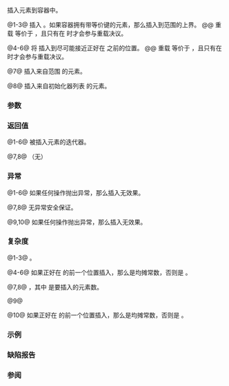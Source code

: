 {{cpp/container/multimap/title|insert}}
{{cpp/container/multimap/navbar}}
{{dcl begin}}
{{dcl|num=1|
iterator insert( const value_type&amp; value );
}}
{{dcl|num=2|since=c++17|
iterator insert( value_type&amp;&amp; value );
}}
{{dcl|num=3|since=c++11|
template&lt; class P &gt;
iterator insert( P&amp;&amp; value );
}}
{{dcl rev multi|num=4|until1=c++11
|dcl1=
iterator insert( iterator pos, const value_type&amp; value );
|dcl2=
iterator insert( const_iterator pos, const value_type&amp; value );
}}
{{dcl|num=5|since=c++17|
iterator insert( const_iterator pos, value_type&amp;&amp; value );
}}
{{dcl|num=6|since=c++11|
template&lt; class P &gt;
iterator insert( const_iterator pos, P&amp;&amp; value );
}}
{{dcl|num=7|
template&lt; class InputIt &gt;
void insert( InputIt first, InputIt last );
}}
{{dcl|num=8|since=c++11|
void insert( std::initializer_list&lt;value_type&gt; ilist );
}}
{{dcl|num=9|since=c++17|
iterator insert( node_type&amp;&amp; nh );
}}
{{dcl|num=10|since=c++17|
iterator insert( const_iterator pos, node_type&amp;&amp; nh );
}}
{{dcl end}}

插入元素到容器中。

@1-3@ 插入 {{c|value}}。如果容器拥有带等价键的元素，那么插入到范围的上界。
@@ 重载 {{v|3}} 等价于 {{c|emplace(std::forward&lt;P&gt;(value))}}，且只有在 {{c|1=std::is_constructible&lt;value_type, P&amp;&amp;&gt;::value == true}} 时才会参与重载决议。

@4-6@ 将 {{c|value}} 插入到尽可能接近正好在 {{c|pos}} 之前的位置。
@@ 重载 {{v|6}} 等价于 {{c|emplace_hint(hint, std::forward&lt;P&gt;(value))}}，且只有在 {{c|1=std::is_constructible&lt;value_type, P&amp;&amp;&gt;::value == true}} 时才会参与重载决议。

@7@ 插入来自范围 {{range|first|last}} 的元素。

@8@ 插入来自初始化器列表 {{c|ilist}} 的元素。

{{cpp/container/node handle insert desc|multimap|9|10}}

{{cpp/container/note iterator invalidation|multimap|insert}}

===参数===
{{par begin}}
{{par|pos|指向新元素将被插入位置之前的迭代器}}
{{par|value|要插入的值}}
{{par range|3=要插入的|range=源}}
{{par|ilist|插入值来源的初始化式列表}}
{{par|nh|兼容的[[cpp/container/node_handle|结点句柄]]}}
{{par hreq}}
{{par req named|InputIt|InputIterator}}
{{par end}} 

===返回值===
@1-6@ 被插入元素的迭代器。

@7,8@ （无）

{{cpp/container/node handle insert return|multimap|9|10}}

===异常===
@1-6@ 如果任何操作抛出异常，那么插入无效果。

@7,8@ 无异常安全保证。

@9,10@ 如果任何操作抛出异常，那么插入无效果。

===复杂度===
@1-3@ {{tt|O(log(size()))}}。

@4-6@ 如果正好在 {{c|pos}} 的前一个位置插入，那么是均摊常数，否则是 {{tt|O(log(size()))}}。

@7,8@ {{tt|O(N&amp;middot;log(size() + N))}}，其中 {{tt|N}} 是要插入的元素数。

@9@ {{tt|O(log(size()))}}

@10@ 如果正好在 {{c|pos}} 的前一个位置插入，那么是均摊常数，否则是 {{tt|O(log(size()))}}。

===示例===
{{example
|code=
#include &lt;functional&gt;
#include &lt;iostream&gt;
#include &lt;map&gt;
#include &lt;string&gt;
#include &lt;string_view&gt;
#include &lt;utility&gt;
 
template&lt;class M&gt;
void print(const std::string_view rem, const M&amp; mmap)
{
    std::cout &lt;&lt; rem &lt;&lt; " ";
    for (const auto &amp; e : mmap)
        std::cout &lt;&lt; "{" &lt;&lt; e.first &lt;&lt; "," &lt;&lt; e.second &lt;&lt; "} ";
    std::cout &lt;&lt; '\n';
}

int main()
{
    // 列表初始化
    std::multimap&lt;int, std::string, std::greater&lt;int&gt;&gt; mmap
        {{2, "foo"}, {2, "bar"}, {3, "baz"}, {1, "abc"}, {5, "def"}};
    print("#1", mmap);
    
    // 用 value_type 插入
    mmap.insert(decltype(mmap)::value_type(5, "pqr"));
    print("#2", mmap);
    
    // 用 pair 插入
    mmap.insert(std::pair{6, "uvw"});
    print("#3", mmap);
    
    mmap.insert({7, "xyz"});
    print("#4", mmap);
    
    // 用 initialization_list 插入
    mmap.insert({{5, "one"}, {5, "two"}});
    print("#5", mmap);
    
    // 用一对迭代器插入
    mmap.clear();
    const auto il = {std::pair{1, "ä"}, {2, "ё"}, {2, "ö"}, {3, "ü"}&lt;!----&gt;};
    mmap.insert(il.begin(), il.end());
    print("#6", mmap);
}
|output=
#1 {5,def} {3,baz} {2,foo} {2,bar} {1,abc}
#2 {5,def} {5,pqr} {3,baz} {2,foo} {2,bar} {1,abc}
#3 {6,uvw} {5,def} {5,pqr} {3,baz} {2,foo} {2,bar} {1,abc}
#4 {7,xyz} {6,uvw} {5,def} {5,pqr} {3,baz} {2,foo} {2,bar} {1,abc}
#5 {7,xyz} {6,uvw} {5,def} {5,pqr} {5,one} {5,two} {3,baz} {2,foo} {2,bar} {1,abc}
#6 {3,ü} {2,ё} {2,ö} {1,ä}
}}

===缺陷报告===
{{dr list begin}}
{{dr list item|wg=lwg|dr=233|std=C++98|before={{c|pos}} 只是提示，可以完全忽略|after=必须在尽可能接近正好在&lt;br&gt;{{c|pos}} 之前的位置插入}}
{{dr list item|wg=lwg|dr=264|std=C++98|before=重载 {{v|5}} 的复杂度在范围 {{range|first|last}}&lt;br&gt;已经按 {{tt|Compare}} 排序的情况下要求是线性|after=取消这种情况下的线性复杂度要求}}
{{dr list item|wg=lwg|dr=371|std=C++98|before=等价元素不一定会保留顺序|after=要求保留}}
{{dr list item|wg=lwg|dr=2005|std=C++11|before=重载 {{v|3,6}} 的描述质量较差|after=改进描述}}
{{dr list end}}

===参阅===
{{dsc begin}}
{{dsc inc|cpp/container/dsc emplace|multimap}}
{{dsc inc|cpp/container/dsc emplace_hint|multimap}}
{{dsc inc|cpp/iterator/dsc inserter}}
{{dsc end}}

{{langlinks|de|en|es|fr|it|ja|pt|ru}}